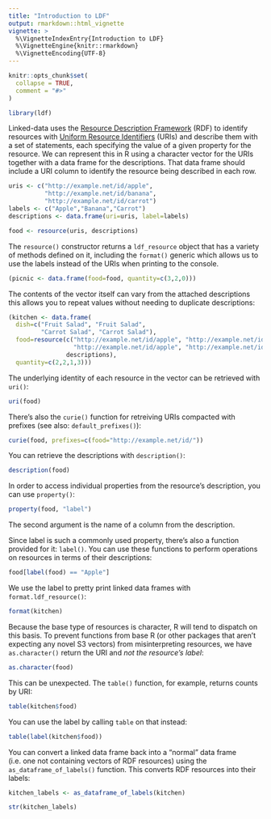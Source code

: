 ```yaml
---
title: "Introduction to LDF"
output: rmarkdown::html_vignette
vignette: >
  %\VignetteIndexEntry{Introduction to LDF}
  %\VignetteEngine{knitr::rmarkdown}
  %\VignetteEncoding{UTF-8}
---
```


```r
knitr::opts_chunk$set(
  collapse = TRUE,
  comment = "#>"
)
```

```r
library(ldf)
```

Linked-data uses the [Resource Description Framework](https://www.w3.org/TR/rdf11-concepts/) (RDF) to identify resources with [Uniform Resource Identifiers](https://en.wikipedia.org/wiki/Uniform_Resource_Identifier) (URIs) and describe them with a set of statements, each specifying the value of a given property for the resource. We can represent this in R using a character vector for the URIs together with a data frame for the descriptions. That data frame should include a URI column to identify the resource being described in each row.

```r
uris <- c("http://example.net/id/apple",
          "http://example.net/id/banana",
          "http://example.net/id/carrot")
labels <- c("Apple","Banana","Carrot")
descriptions <- data.frame(uri=uris, label=labels)

food <- resource(uris, descriptions)
```

The `resource()` constructor returns a `ldf_resource` object that has a variety of methods defined on it, including the `format()` generic which allows us to use the labels instead of the URIs when printing to the console.

```r
(picnic <- data.frame(food=food, quantity=c(3,2,0)))
```

The contents of the vector itself can vary from the attached descriptions this allows you to repeat values without needing to duplicate descriptions:

```r
(kitchen <- data.frame(
  dish=c("Fruit Salad", "Fruit Salad",
         "Carrot Salad", "Carrot Salad"),
  food=resource(c("http://example.net/id/apple", "http://example.net/id/banana",
                  "http://example.net/id/apple", "http://example.net/id/carrot"),
                descriptions),
  quantity=c(2,2,1,3)))
```

The underlying identity of each resource in the vector can be retrieved with `uri()`:

```r
uri(food)
```

There's also the `curie()` function for retreiving URIs compacted with prefixes (see also: `default_prefixes()`):

```r
curie(food, prefixes=c(food="http://example.net/id/"))
```

You can retrieve the descriptions with `description()`:

```r
description(food)
```

In order to access individual properties from the resource's description, you can use `property()`:

```r
property(food, "label")
```

The second argument is the name of a column from the description.

Since label is such a commonly used property, there's also a function provided for it: `label()`. You can use these functions to perform operations on resources in terms of their descriptions:

```r
food[label(food) == "Apple"]
```

We use the label to pretty print linked data frames with `format.ldf_resource()`:

```r
format(kitchen)
```

Because the base type of resources is character, R will tend to dispatch on this basis. To prevent functions from base R (or other packages that aren't expecting any novel S3 vectors) from misinterpreting resources, we have `as.character()` return the URI and _not the resource's label_:

```r
as.character(food)
```

This can be unexpected. The `table()` function, for example, returns counts by URI:

```r
table(kitchen$food)
```

You can use the label by calling `table` on that instead:

```r
table(label(kitchen$food))
```

You can convert a linked data frame back into a "normal" data frame (i.e. one not containing vectors of RDF resources) using the `as_dataframe_of_labels()` function. This converts RDF resources into their labels:

```r
kitchen_labels <- as_dataframe_of_labels(kitchen)

str(kitchen_labels)
```
